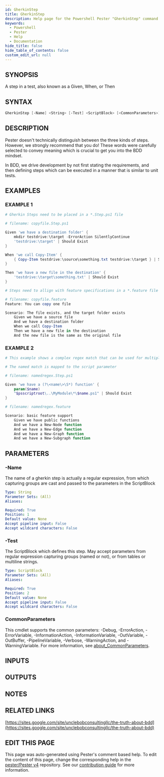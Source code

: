 ```yaml
---
id: GherkinStep
title: GherkinStep
description: Help page for the Powershell Pester "GherkinStep" command
keywords:
  - Powershell
  - Pester
  - Help
  - Documentation
hide_title: false
hide_table_of_contents: false
custom_edit_url: null
---
```


## SYNOPSIS

A step in a test, also known as a Given, When, or Then

## SYNTAX

```powershell
GherkinStep [-Name] <String> [-Test] <ScriptBlock> [<CommonParameters>]
```

## DESCRIPTION

Pester doesn't technically distinguish between the three kinds of steps.
However, we strongly recommend that you do!
These words were carefully selected to convey meaning which is crucial to get you into the BDD mindset.

In BDD, we drive development by not first stating the requirements, and then defining steps which can be
executed in a manner that is similar to unit tests.

## EXAMPLES

### EXAMPLE 1

```powershell
# Gherkin Steps need to be placed in a *.Step.ps1 file

# filename: copyfile.Step.ps1

Given 'we have a destination folder' {
    mkdir testdrive:\target -ErrorAction SilentlyContinue
    'testdrive:\target' | Should Exist
}

When 'we call Copy-Item' {
    { Copy-Item testdrive:\source\something.txt testdrive:\target } | Should Not Throw
}

Then 'we have a new file in the destination' {
    'testdrive:\target\something.txt' | Should Exist
}

# Steps need to allign with feature specifications in a *.feature file

# filename: copyfile.feature
Feature: You can copy one file

Scenario: The file exists, and the target folder exists
    Given we have a source file
    And we have a destination folder
    When we call Copy-Item
    Then we have a new file in the destination
    And the new file is the same as the original file
```

### EXAMPLE 2

```powershell
# This example shows a complex regex match that can be used for multiple lines in the feature specification

# The named match is mapped to the script parameter

# filename: namedregex.Step.ps1

Given 'we have a (?\<name\>\S*) function' {
    param($name)
    "$psscriptroot\..\MyModule\*\$name.ps1" | Should Exist
}

# filename: namedregex.feature

Scenario: basic feature support
    Given we have public functions
    And we have a New-Node function
    And we have a New-Edge function
    And we have a New-Graph function
    And we have a New-Subgraph function
```

## PARAMETERS

### -Name

The name of a gherkin step is actually a regular expression, from which capturing groups
are cast and passed to the parameters in the ScriptBlock

```yaml
Type: String
Parameter Sets: (All)
Aliases:

Required: True
Position: 1
Default value: None
Accept pipeline input: False
Accept wildcard characters: False
```

### -Test

The ScriptBlock which defines this step.
May accept parameters from regular expression
capturing groups (named or not), or from tables or multiline strings.

```yaml
Type: ScriptBlock
Parameter Sets: (All)
Aliases:

Required: True
Position: 2
Default value: None
Accept pipeline input: False
Accept wildcard characters: False
```

### CommonParameters

This cmdlet supports the common parameters: -Debug, -ErrorAction, -ErrorVariable, -InformationAction, -InformationVariable, -OutVariable, -OutBuffer, -PipelineVariable, -Verbose, -WarningAction, and -WarningVariable. For more information, see [about_CommonParameters](http://go.microsoft.com/fwlink/?LinkID=113216).

## INPUTS

## OUTPUTS

## NOTES

## RELATED LINKS

[https://sites.google.com/site/unclebobconsultingllc/the-truth-about-bdd](https://sites.google.com/site/unclebobconsultingllc/the-truth-about-bdd)

## EDIT THIS PAGE

This page was auto-generated using Pester's comment based help. To edit the content of this page, change the corresponding help in the [pester/Pester v4](https://github.com/pester/Pester/tree/rel/4.x.x) repository. See our [contribution guide](https://github.com/pester/docs#contributing) for more information.

